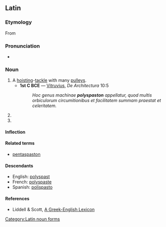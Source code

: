 ==Latin==

===Etymology===
From {{etyl|grc|la}}  {{term|πολύσπαστον||compound pulley|tr=poluspaston|lang=grc|sc=polytonic}}

===Pronunciation===
* {{IPA|/ˈpo.lʏˌspas.ton/|lang=la}}

===Noun===
{{la-noun|polyspaston|polyspasti#Latin|polyspastī|n|second}}

# A [[hoist]]ing-[[tackle]] with many [[pulleys]].
#* '''1st C BCE''' — [[w:en:Vitruvius|Vitruvius]], ''De Architectura'' 10:5
#*: ''Hoc genus machinae '''polyspaston''' appellatur, quod multis orbiculorum circumitionibus et facilitatem summam praestat et celeritatem.''
# {{inflection of|polyspaston|polyspaston|acc|s|lang=la}}
# {{inflection of|polyspaston|polyspaston|voc|s|lang=la}}

====Inflection====
{{ladecl2}}
{{la-decl-2nd-Greek-N|polyspast}}

====Related terms====
* [[pentaspaston]]

====Descendants====
* English: [[polyspast]]
* French: [[polyspaste]]
* Spanish: [[polispasto]]

====References====
{{R:L&S|polyspaston}}
* Liddell & Scott, [http://perseus.mpiwg-berlin.mpg.de/cgi-bin/resolveform?lookup=poluspastos&type=begin&lang=greek&searchText=&options=Sort+Results+Alphabetically&.submit=Submit+Query&formentry=1&lang=greek A Greek-English Lexicon]

[[Category:Latin noun forms]]